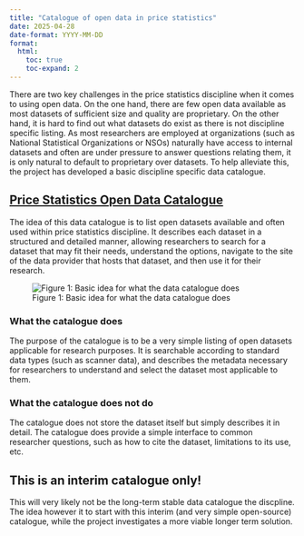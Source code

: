 ```yaml
---
title: "Catalogue of open data in price statistics"
date: 2025-04-28
date-format: YYYY-MM-DD
format:
  html:
    toc: true
    toc-expand: 2
---
```


There are two key challenges in the price statistics discipline when it comes to using open data. On the one hand, there are few open data available as most datasets of sufficient size and quality are proprietary. On the other hand, it is hard to find out what datasets do exist as there is not discipline specific listing. As most researchers are employed at organizations (such as National Statistical Organizations or NSOs) naturally have access to internal datasets and often are under pressure to answer questions relating them, it is only natural to default to proprietary over datasets. To help alleviate this, the project has developed a basic discipline specific data catalogue.

## [Price Statistics Open Data Catalogue](https://un-task-team-for-scanner-data.github.io/price-stats-data-catalogue/index.html)

The idea of this data catalogue is to list open datasets available and often used within price statistics discipline. It describes each dataset in a structured and detailed manner, allowing researchers to search for a dataset that may fit their needs, understand the options, navigate to the site of the data provider that hosts that dataset, and then use it for their research.

![Figure 1: Basic idea for what the data catalogue does](/docs/images\data-catalogue-idea.svg)

### What the catalogue does

The purpose of the catalogue is to be a very simple listing of open datasets applicable for research purposes. It is searchable according to standard data types (such as scanner data), and describes the metadata necessary for researchers to understand and select the dataset most applicable to them.

### What the catalogue does not do

The catalogue does not store the dataset itself but simply describes it in detail. The catalogue does provide a simple interface to common researcher questions, such as how to cite the dataset, limitations to its use, etc.

::: callout-note
## This is an interim catalogue only!

This will very likely not be the long-term stable data catalogue the discpline. The idea however it to start with this interim (and very simple open-source) catalogue, while the project investigates a more viable longer term solution.
:::